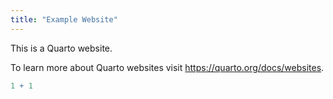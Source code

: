 ```yaml
---
title: "Example Website"
---
```


This is a Quarto website.

To learn more about Quarto websites visit <https://quarto.org/docs/websites>.

```r
1 + 1
```
